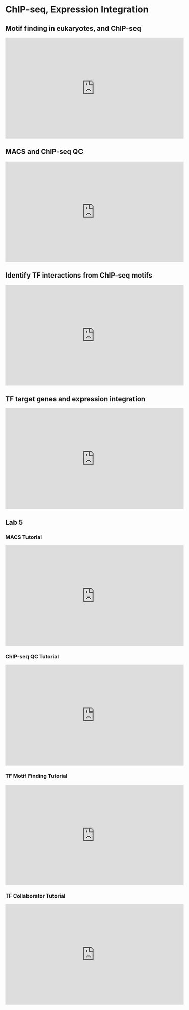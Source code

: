 # ChIP-seq, Expression Integration {#chip}

## Motif finding in eukaryotes, and ChIP-seq

<iframe width="560" height="315" src="https://www.youtube.com/embed/der5tgPggvE" frameborder="0" allow="accelerometer; autoplay; clipboard-write; encrypted-media; gyroscope; picture-in-picture" allowfullscreen></iframe>

## MACS and ChIP-seq QC

<iframe width="560" height="315" src="https://www.youtube.com/embed/hvE8ZhTKvWU" frameborder="0" allow="accelerometer; autoplay; clipboard-write; encrypted-media; gyroscope; picture-in-picture" allowfullscreen></iframe>

## Identify TF interactions from ChIP-seq motifs

<iframe width="560" height="315" src="https://www.youtube.com/embed/OX3_p3VhLpM" frameborder="0" allow="accelerometer; autoplay; clipboard-write; encrypted-media; gyroscope; picture-in-picture" allowfullscreen></iframe>

## TF target genes and expression integration

<iframe width="560" height="315" src="https://www.youtube.com/embed/1ZabK9vooDw" frameborder="0" allow="accelerometer; autoplay; clipboard-write; encrypted-media; gyroscope; picture-in-picture" allowfullscreen></iframe>

## Lab 5 

### MACS Tutorial

<iframe width="560" height="315" src="https://www.youtube.com/embed/nmvlBEF58LE" frameborder="0" allow="accelerometer; autoplay; clipboard-write; encrypted-media; gyroscope; picture-in-picture" allowfullscreen></iframe>

### ChIP-seq QC Tutorial

<iframe width="560" height="315" src="https://www.youtube.com/embed/XR02UaMNBp8" frameborder="0" allow="accelerometer; autoplay; clipboard-write; encrypted-media; gyroscope; picture-in-picture" allowfullscreen></iframe>

### TF Motif Finding Tutorial

<iframe width="560" height="315" src="https://www.youtube.com/embed/fHEz3mB4OdY" frameborder="0" allow="accelerometer; autoplay; clipboard-write; encrypted-media; gyroscope; picture-in-picture" allowfullscreen></iframe>

### TF Collaborator Tutorial

<iframe width="560" height="315" src="https://www.youtube.com/embed/V7wG0zRwvnI" frameborder="0" allow="accelerometer; autoplay; clipboard-write; encrypted-media; gyroscope; picture-in-picture" allowfullscreen></iframe>